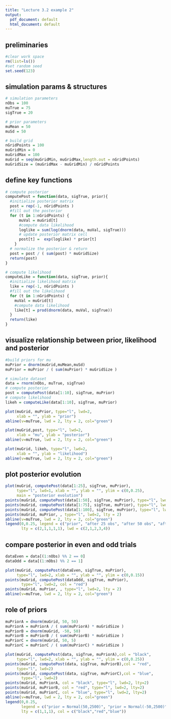 ```yaml
---
title: "Lecture 3.2 example 2"
output:
  pdf_document: default
  html_document: default
---
```


## preliminaries
```r
#clear work space
rm(list=ls())
#set random seed
set.seed(123)
```

## simulation params & structures
```r
# simulation parameters
nObs = 100
muTrue = 75
sigTrue = 20

# prior parameters
muMean = 50 
muSd = 50

# build grid
nGridPoints = 100
muGridMin = 0
muGridMax = 100
muGrid = seq(muGridMin, muGridMax,length.out = nGridPoints)
muGridSize = (muGridMax - muGridMin) / nGridPoints
```

## define key functions
```r
# compute posterior
computePost = function(data, sigTrue, prior){
  #initialize posterior matrix
  post = rep(-1, nGridPoints )
  #fill out the posterior
  for (t in 1:nGridPoints) {
      muVal = muGrid[t]
      #compute data likelihood
      loglike = sum(log(dnorm(data, muVal, sigTrue)))
      # update posterior matrix cell
      post[t] =  exp(loglike) * prior[t]
    }
  # normalize the posterior & return
  post = post / ( sum(post) * muGridSize)
  return(post)
}

# compute likelihood
computeLike = function(data, sigTrue, prior){
  #initialize likelihood matrix
  like = rep(-1, nGridPoints )
  #fill out the likelihood
  for (t in 1:nGridPoints) {
    muVal = muGrid[t]
    #compute data likelihood
    like[t] = prod(dnorm(data, muVal, sigTrue))
  }
  return(like)
}
```

## visualize relationship between prior, likelihood and posterior
```r
#build priors for mu
muPrior = dnorm(muGrid,muMean,muSd)
muPrior = muPrior / ( sum(muPrior) * muGridSize )

# simulate dataset
data = rnorm(nObs, muTrue, sigTrue)
# compute posterior
post = computePost(data[1:10], sigTrue, muPrior)
# compute likelihood
likeh = computeLike(data[1:10], sigTrue, muPrior)

plot(muGrid, muPrior, type="l", lwd=2,
     xlab = "", ylab = "prior")
abline(v=muTrue, lwd = 2, lty = 2, col="green")
```
```r
plot(muGrid,post, type="l", lwd=2,
     xlab = "mu", ylab = "posterior")
abline(v=muTrue, lwd = 2, lty = 2, col="green")
```
```r
plot(muGrid, likeh, type="l", lwd=2,
     xlab = "", ylab = "likelihood")
abline(v=muTrue, lwd = 2, lty = 2, col="green")
```

## plot posterior evolution
```r
plot(muGrid, computePost(data[1:25], sigTrue, muPrior), 
     type="l", lwd=1, xlab = "", ylab = "", ylim = c(0,0.25),
     main = "posterior evolution")
points(muGrid, computePost(data[1:50], sigTrue, muPrior), type="l", lwd=2)
points(muGrid, computePost(data[1:75], sigTrue, muPrior), type="l", lwd=3)
points(muGrid, computePost(data[1:100], sigTrue, muPrior), type="l", lwd=4)
points(muGrid, muPrior, , type="l", lwd=2, lty = 2)
abline(v=muTrue, lwd = 2, lty = 2, col="green")
legend(0,0.25, legend = c("prior", "after 25 obs", "after 50 obs", "after 75 obs", "after 100 obs"),
       lty = c(2,1,1,1,1), lwd = c(2,1,2,3,4))
```

## compare posterior in even and odd trials
```r
dataEven = data[(1:nObs) %% 2 == 0]
dataOdd = data[(1:nObs) %% 2 == 1]

plot(muGrid, computePost(dataEven, sigTrue, muPrior), 
     type="l", lwd=2, xlab = "", ylab = "", ylim = c(0,0.15))
points(muGrid, computePost(dataOdd, sigTrue, muPrior), 
       type="l", lwd=2, col = "red")
points(muGrid, muPrior, , type="l", lwd=2, lty = 2)
abline(v=muTrue, lwd = 2, lty = 2, col="green")
```

## role of priors
```r
muPriorA = dnorm(muGrid, 50, 50)
muPriorA = muPriorA / ( sum(muPriorA) * muGridSize )
muPriorB = dnorm(muGrid, -50, 50)
muPriorB = muPriorB / ( sum(muPriorB) * muGridSize )
muPriorC = dnorm(muGrid, 50, 5)
muPriorC = muPriorC / ( sum(muPriorC) * muGridSize )

plot(muGrid, computePost(data, sigTrue, muPriorA),col = "black", 
     type="l", lwd=2, xlab = "", ylab = "", ylim = c(0,0.25))
points(muGrid, computePost(data, sigTrue, muPriorB),col = "red", 
     type="l", lwd=2)
points(muGrid, computePost(data, sigTrue, muPriorC),col = "blue", 
       type="l", lwd=2)
points(muGrid, muPriorA, col = "black", type="l", lwd=2, lty=2)
points(muGrid, muPriorB, col = "red", type="l", lwd=2, lty=2)
points(muGrid, muPriorC, col = "blue", type="l", lwd=2, lty=2)
abline(v=muTrue, lwd = 2, lty = 2, col="green")
legend(0,0.25, 
       legend = c("prior = Normal(50,2500)", "prior = Normal(-50,2500)", "prior = Normal(50,25)"),
       lty = c(1,1,1), col = c("black","red","blue"))
```

